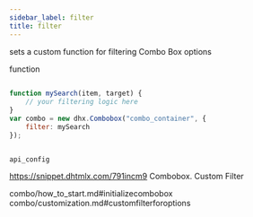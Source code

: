 ```yaml
---
sidebar_label: filter
title: filter
---
```



          


<Short>
 
sets a custom function for filtering Combo Box options





</Short>



<Type>
 function


</Type>


~~~js
 
function mySearch(item, target) {
    // your filtering logic here            
}
var combo = new dhx.Combobox("combo_container", {
    filter: mySearch
});



~~~
	api_config

<Descr>
 



</Descr>



https://snippet.dhtmlx.com/791incm9	Combobox. Custom Filter

 combo/how_to_start.md#initializecombobox
combo/customization.md#customfilterforoptions